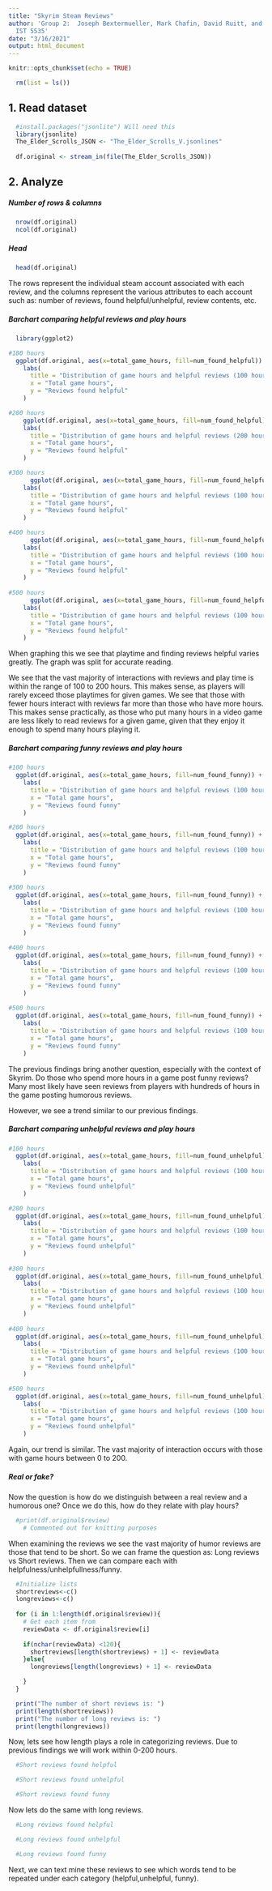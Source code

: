---
title: "Skyrim Steam Reviews"
author: 'Group 2:  Joseph Bextermueller, Mark Chafin, David Ruitt, and Lauren Shaffer
  IST 5535'
date: "3/16/2021"
output: html_document
---

```{r setup, include=FALSE}
knitr::opts_chunk$set(echo = TRUE)
```

```{r}
  rm(list = ls())
```

## 1. Read dataset
```{r}
  #install.packages("jsonlite") Will need this
  library(jsonlite)
  The_Elder_Scrolls_JSON <- "The_Elder_Scrolls_V.jsonlines"
  
  df.original <- stream_in(file(The_Elder_Scrolls_JSON))
```

## 2. Analyze

##### Number of rows & columns
```{r}
  nrow(df.original)
  ncol(df.original)
```

##### Head
```{r}
  head(df.original)
```

The rows represent the individual steam account associated with each review, and the columns represent the various attributes to each account such as: number of reviews, found helpful/unhelpful, review contents, etc.

##### Barchart comparing helpful reviews and play hours
```{r}
  library(ggplot2)

#100 hours
  ggplot(df.original, aes(x=total_game_hours, fill=num_found_helpful)) + geom_bar(position=position_dodge()) + coord_flip() + xlim(0,100) + ylim(0,10) +
    labs(
      title = "Distribution of game hours and helpful reviews (100 hours)",
      x = "Total game hours",
      y = "Reviews found helpful"
    )

#200 hours
    ggplot(df.original, aes(x=total_game_hours, fill=num_found_helpful)) + geom_bar(position=position_dodge()) + coord_flip() + xlim(100,200) + ylim(0,10) +
    labs(
      title = "Distribution of game hours and helpful reviews (200 hours)",
      x = "Total game hours",
      y = "Reviews found helpful"
    )

#300 hours
      ggplot(df.original, aes(x=total_game_hours, fill=num_found_helpful)) + geom_bar(position=position_dodge()) + coord_flip() + xlim(200,300) + ylim(0,10) +
    labs(
      title = "Distribution of game hours and helpful reviews (100 hours)",
      x = "Total game hours",
      y = "Reviews found helpful"
    )

#400 hours
      ggplot(df.original, aes(x=total_game_hours, fill=num_found_helpful)) + geom_bar(position=position_dodge()) + coord_flip() + xlim(300,400) + ylim(0,10) +
    labs(
      title = "Distribution of game hours and helpful reviews (100 hours)",
      x = "Total game hours",
      y = "Reviews found helpful"
    )
      
#500 hours
      ggplot(df.original, aes(x=total_game_hours, fill=num_found_helpful)) + geom_bar(position=position_dodge()) + coord_flip() + xlim(400,500) + ylim(0,10) +
    labs(
      title = "Distribution of game hours and helpful reviews (100 hours)",
      x = "Total game hours",
      y = "Reviews found helpful"
    )
```

When graphing this we see that playtime and finding reviews helpful varies greatly. The graph was split for accurate reading.

We see that the vast majority of interactions with reviews and play time is within the range of 100 to 200 hours. This makes sense, as players will rarely exceed those playtimes for given games. We see that those with fewer hours interact with reviews far more than those who have more hours. This makes sense practically, as those who put many hours in a video game are less likely to read reviews for a given game, given that they enjoy it enough to spend many hours playing it.

##### Barchart comparing funny reviews and play hours
```{r}
#100 hours
  ggplot(df.original, aes(x=total_game_hours, fill=num_found_funny)) + geom_bar(position=position_dodge()) + coord_flip() + xlim(0,100) + ylim(0,10) +
    labs(
      title = "Distribution of game hours and helpful reviews (100 hours)",
      x = "Total game hours",
      y = "Reviews found funny"
    )

#200 hours
  ggplot(df.original, aes(x=total_game_hours, fill=num_found_funny)) + geom_bar(position=position_dodge()) + coord_flip() + xlim(100,200) + ylim(0,10) +
    labs(
      title = "Distribution of game hours and helpful reviews (100 hours)",
      x = "Total game hours",
      y = "Reviews found funny"
    )
  
#300 hours
  ggplot(df.original, aes(x=total_game_hours, fill=num_found_funny)) + geom_bar(position=position_dodge()) + coord_flip() + xlim(200,300) + ylim(0,10) +
    labs(
      title = "Distribution of game hours and helpful reviews (100 hours)",
      x = "Total game hours",
      y = "Reviews found funny"
    )
  
#400 hours
  ggplot(df.original, aes(x=total_game_hours, fill=num_found_funny)) + geom_bar(position=position_dodge()) + coord_flip() + xlim(300,400) + ylim(0,10) +
    labs(
      title = "Distribution of game hours and helpful reviews (100 hours)",
      x = "Total game hours",
      y = "Reviews found funny"
    )
  
#500 hours
  ggplot(df.original, aes(x=total_game_hours, fill=num_found_funny)) + geom_bar(position=position_dodge()) + coord_flip() + xlim(400,500) + ylim(0,10) +
    labs(
      title = "Distribution of game hours and helpful reviews (100 hours)",
      x = "Total game hours",
      y = "Reviews found funny"
    )
```

The previous findings bring another question, especially with the context of Skyrim. Do those who spend more hours in a game post funny reviews? Many most likely have seen reviews from players with hundreds of hours in the game posting humorous reviews.

However, we see a trend similar to our previous findings.

##### Barchart comparing unhelpful reviews and play hours
```{r}
#100 hours
  ggplot(df.original, aes(x=total_game_hours, fill=num_found_unhelpful)) + geom_bar(position=position_dodge()) + coord_flip() + xlim(0,100) + ylim(0,10) +
    labs(
      title = "Distribution of game hours and helpful reviews (100 hours)",
      x = "Total game hours",
      y = "Reviews found unhelpful"
    )

#200 hours
  ggplot(df.original, aes(x=total_game_hours, fill=num_found_unhelpful)) + geom_bar(position=position_dodge()) + coord_flip() + xlim(100,200) + ylim(0,10) +
    labs(
      title = "Distribution of game hours and helpful reviews (100 hours)",
      x = "Total game hours",
      y = "Reviews found unhelpful"
    )
  
#300 hours
  ggplot(df.original, aes(x=total_game_hours, fill=num_found_unhelpful)) + geom_bar(position=position_dodge()) + coord_flip() + xlim(200,300) + ylim(0,10) +
    labs(
      title = "Distribution of game hours and helpful reviews (100 hours)",
      x = "Total game hours",
      y = "Reviews found unhelpful"
    )
  
#400 hours
  ggplot(df.original, aes(x=total_game_hours, fill=num_found_unhelpful)) + geom_bar(position=position_dodge()) + coord_flip() + xlim(300,400) + ylim(0,10) +
    labs(
      title = "Distribution of game hours and helpful reviews (100 hours)",
      x = "Total game hours",
      y = "Reviews found unhelpful"
    )

#500 hours
  ggplot(df.original, aes(x=total_game_hours, fill=num_found_unhelpful)) + geom_bar(position=position_dodge()) + coord_flip() + xlim(400,500) + ylim(0,10) +
    labs(
      title = "Distribution of game hours and helpful reviews (100 hours)",
      x = "Total game hours",
      y = "Reviews found unhelpful"
    )
```

Again, our trend is similar. The vast majority of interaction occurs with those with game hours between 0 to 200. 

##### Real or fake?

Now the question is how do we distinguish between a real review and a humorous one? Once we do this, how do they relate with play hours?
```{r}
  #print(df.original$review)
    # Commented out for knitting purposes
```

When examining the reviews we see the vast majority of humor reviews are those that tend to be short. So we can frame the question as: Long reviews vs Short reviews. Then we can compare each with helpfulness/unhelpfullness/funny.
```{r}
  #Initialize lists
  shortreviews<-c()
  longreviews<-c()
  
  for (i in 1:length(df.original$review)){
    # Get each item from 
    reviewData <- df.original$review[i]
    
    if(nchar(reviewData) <120){
      shortreviews[length(shortreviews) + 1] <- reviewData
    }else{
      longreviews[length(longreviews) + 1] <- reviewData

    }
  }

  print("The number of short reviews is: ") 
  print(length(shortreviews))
  print("The number of long reviews is: ") 
  print(length(longreviews))
```

Now, lets see how length plays a role in categorizing reviews. Due to previous findings we will work within 0-200 hours.
```{r}
  #Short reviews found helpful

  #Short reviews found unhelpful

  #Short reviews found funny
```

Now lets do the same with long reviews.
```{r}
  #Long reviews found helpful

  #Long reviews found unhelpful

  #Long reviews found funny
```

Next, we can text mine these reviews to see which words tend to be repeated under each category (helpful,unhelpful, funny).
```{r}

```